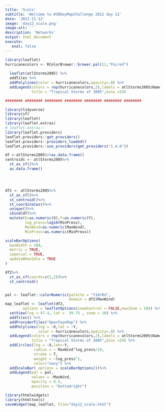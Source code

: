 ```yaml
---
title: 'Scale'
subtitle: 'Welcome to #30DayMapChallenge 2022 day 12'
date: '2022-11-12'
image: 'day12_scale.png'
image-alt: ''
description: 'Networks'
output: html_document
execute: 
   eval: false
---
```



```r

library(leaflet)
hurricanecolors <- RColorBrewer::brewer.pal(12,"Paired")
 
  leaflet(atlStorms2005) %>%
  addTiles %>%
  addPolylines(color = hurricanecolors,opacity=.8) %>%
  addLegend(colors = rep(hurricanecolors,2),labels = atlStorms2005$Name,
            title = "Tropical Storms of 2005",bins =24)

######## ######## ######## ######## ######## ######## ######## 

library(tidyverse)
library(sf)
library(leaflet)
library(leaflet.extras)
# leaflet.extras::
library(leaflet.providers)
leaflet.providers::get_providers()
leaflet.providers::providers_loaded()
leaflet.providers::use_providers(get_providers("1.4.0"))

df <-atlStorms2005%>%as.data.frame()
centroids <- atlStorms2005%>%
  st_as_sf()%>%
  as.data.frame()




df2 <- atlStorms2005%>%
  st_as_sf()%>%
  st_centroid()%>%
  st_coordinates()%>%
  unique()%>%
  cbind(df)%>%
  mutate(X=as.numeric(X),Y=as.numeric(Y),
         log_press=log10(MinPress),
         MaxWind=as.numeric(MaxWind),
         MinPress=as.numeric(MinPress))

scaleBarOptions(
  maxWidth = 100,
  metric = TRUE,
  imperial = TRUE,
  updateWhenIdle = TRUE
)

df2%>%
  st_as_sf(coords=c(1,2))%>%
  st_centroid()


pal <- leaflet::colorNumeric(palette = "Y10rRd",
                             domain = df2$MaxWind)
map_leaflet <- leaflet(df2,
        options = leafletOptions(zoomControl = FALSE,maxZoom = 10)) %>%
  setView(lng =-47.4, lat =  39.75 , zoom = 10) %>%
  addTiles() %>%
  addProviderTiles("OpenTopoMap") %>%
  addPolylines(lng = ~X,lat = ~Y,
               color = hurricanecolors,opacity=.8) %>%
  addLegend(colors = rep(hurricanecolors,2),labels = atlStorms2005$Name,
            title = "Tropical Storms of 2005",bins =24) %>%
  addCircles(lng = ~X,lat=~Y,
             radius = ~ MaxWind^log_press/10, 
             stroke = T,
             weight = ~log_press^1,
             color="navy") %>%
  addScaleBar( options = scaleBarOptions())%>%
  addLegend(pal = pal, 
            values = ~MaxWind,
            opacity = 0.5,
            position = "bottomright")

library(htmlwidgets)
library(htmltools)
saveWidget(map_leaflet, file="day12_scale.html")


```
